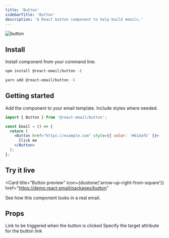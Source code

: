 ```yaml
---
title: 'Button'
sidebarTitle: 'Button'
description: 'A React button component to help build emails.'
---
```



<img
  className="rounded-md"
  src="/docs/images/components/button.png"
  alt="button"
/>

## Install

Install component from your command line.

<CodeGroup>

```sh npm
npm install @react-email/button -E
```

```sh yarn
yarn add @react-email/button -E
```

</CodeGroup>

## Getting started

Add the component to your email template. Include styles where needed.

```jsx
import { Button } from '@react-email/button';

const Email = () => {
  return (
    <Button href="https://example.com" style={{ color: '#61dafb' }}>
      Click me
    </Button>
  );
};
```

## Try it live

<Card
  title="Button preview"
  icon={duotone('arrow-up-right-from-square')}
  href="https://demo.react.email/packages/button"
>
  See how this component looks in a real email.
</Card>

## Props

<ResponseField name="href" type="string" required>
  Link to be triggered when the button is clicked
</ResponseField>

<ResponseField name="target" type="string" default="_blank">
  Specify the target attribute for the button link
</ResponseField>

<Support />
